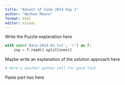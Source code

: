 ```yaml
---
title: "Advent of Code 2024 Day 1"
author: "Nathan Moore"
format: html
editor: visual
---
```


Write the Puzzle explanation here

```python

with open('data-2024-01.txt', 'r') as f:
    inp = f.read().splitlines()

```

Maybe write an explanation of the solution approach here

```python
# here's another python cell for good luck

```

Paste part two here
